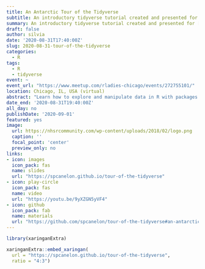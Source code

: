 ```yaml
---
title: An Antarctic Tour of the Tidyverse
subtitle: An introductory tidyverse tutorial created and presented for [R-Ladies Chicago](https://rladieschicago.org/)
summary: An introductory tidyverse tutorial created and presented for [R-Ladies Chicago](https://rladieschicago.org/)
draft: false
author: silvia
date: '2020-08-31T17:40:00Z'
slug: 2020-08-31-tour-of-the-tidyverse
categories:
  - R
tags:
  - R
  - tidyverse
event: ~
event_url: "https://www.meetup.com/rladies-chicago/events/272755101/"
location: Chicago, IL, USA (virtual)
abstract: "Learn how to explore and manipulate data in R with packages from the Tidyverse. We'll introduce the [8 core packages](https://www.tidyverse.org/packages/) that make up the Tidyverse and use at least one function from each package while exploring a dataset on the migration of penguins."
date_end: '2020-08-31T19:40:00Z'
all_day: no
publishDate: '2020-09-01'
featured: yes
image: 
  url: https://nhsrcommunity.com/wp-content/uploads/2018/02/logo.png
  caption: ''
  focal_point: 'center'
  preview_only: no
links:
- icon: images
  icon_pack: fas
  name: slides
  url: "https://spcanelon.github.io/tour-of-the-tidyverse"
- icon: play-circle
  icon_pack: fas
  name: video
  url: "https://youtu.be/9yXZGN5yVF4"
- icon: github
  icon_pack: fab
  name: materials
  url: "https://github.com/spcanelon/tour-of-the-tidyverse#an-antarctic-tour-of-the-tidyverse"
---
```


```r
library(xaringanExtra)
```

```r
xaringanExtra::embed_xaringan(
  url = "https://spcanelon.github.io/tour-of-the-tidyverse",
  ratio = "4:3")
```
